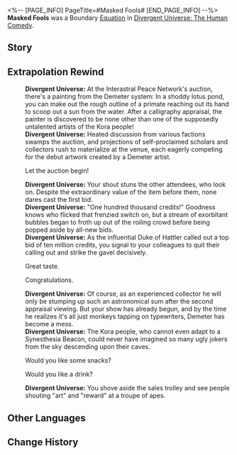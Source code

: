 <%-- [PAGE_INFO]
PageTitle=#Masked Fools#
[END_PAGE_INFO] --%>
{{Removed|Equation}}
{{Equation Infobox
|period   = The Human Comedy
|rarity   = boundary
|path1    = Elation*16
|effect   = Can consume 100 points of Energy to use the ability and achieve Boundary Resonance with the Path of Elation, dealing Follow-up ATK DMG of a random Type to all enemies for {{Color|h|5}} – {{Color|h|10}} time(s). And all allies' Basic ATK/Skill/Ultimate DMG are all considered as Follow-up ATK DMG, lasting for {{Color|h|1}} turn(s).
|mentions = Masked Fools
}}
'''Masked Fools''' was a Boundary [[Divergent Universe: The Human Comedy/Equatoins|Equation]] in [[Divergent Universe: The Human Comedy]].

==Story==
{{Description|Farroke's fine wines are galactically renowned. Their complex brewing artisanship and exquisite flavors are only privy to the most luxurious of banquets, where only one bottle can be served, for their esteemed guests to savor with relish. What they will never know is how you conjured up a dynasty's providence into it, packaged it into utmost elegance, so that when they imbibe the secretions of the Bomu protozoa, they do so with an expression of uppity glee.<br /><br />The compatriots in the tavern all hug their bellies in jovial banter, while the attendant Bragi presents you with a half-full crystal glass &mdash; to score this joke with drink instead of words. The beverage is slightly bitter with a rosy fragrance, concocted from a fruit extracted from bitter hatred felt after falling from great heights. You satisfactorily sip on it, your mask concealing your expression, and listen to even more stories among the raucous clamor.<br /><br />Among the wanton flow of soda, the collapse of inorganic judges, and the frozen lands of splintered realms, the glass runs dry before you realize.}}
<!--
==Gameplay Notes==
* 
-->
==Extrapolation Rewind==
{{Dialogue Start}}
:'''Divergent Universe:''' At the Interastral Peace Network's auction, there's a painting from the Demeter system: In a shoddy lotus pond, you can make out the rough outline of a primate reaching out its hand to scoop out a sun from the water. After a calligraphy appraisal, the painter is discovered to be none other than one of the supposedly untalented artists of the Kora people!
:'''Divergent Universe:''' Heated discussion from various factions swamps the auction, and projections of self-proclaimed scholars and collectors rush to materialize at the venue, each eagerly competing for the debut artwork created by a Demeter artist.
:{{DIcon|Arrow}} Let the auction begin!
:'''Divergent Universe:''' Your shout stuns the other attendees, who look on. Despite the extraordinary value of the item before them, none dares cast the first bid.
:'''Divergent Universe:''' "One hundred thousand credits!" Goodness knows who flicked that frenzied switch on, but a stream of exorbitant bubbles began to froth up out of the roiling crowd before being popped aside by all-new bids.
:'''Divergent Universe:''' As the influential Duke of Hattler called out a top bid of ten million credits, you signal to your colleagues to quit their calling out and strike the gavel decisively.
:{{DIcon|Arrow}} Great taste.
:{{DIcon|Arrow}} Congratulations.
:'''Divergent Universe:''' Of course, as an experienced collector he will only be stumping up such an astronomical sum after the second appraisal viewing. But your show has already begun, and by the time he realizes it's all just monkeys tapping on typewriters, Demeter has become a mess.
:'''Divergent Universe:''' The Kora people, who cannot even adapt to a Synesthesia Beacon, could never have imagined so many ugly jokers from the sky descending upon their caves.
:{{DIcon|Arrow}} Would you like some snacks?
:{{DIcon|Arrow}} Would you like a drink?
:'''Divergent Universe:''' You shove aside the sales trolley and see people shouting "art" and "reward" at a troupe of apes.
{{Dialogue End}}

==Other Languages==
{{Other Languages
|en   = Masked Fools
|zhs  = 假面愚者
|zht  = 假面愚者
|ja   = {{Rubi|仮面|かめん}}の{{Rubi|愚者|ぐしゃ}}
|ko   = 가면의 우인
|es   = Bufones Enmascarados
|fr   = Fous masqués
|ru   = Недотёпы в масках
|th   = Masked Fools
|vi   = Kẻ Ngốc Đeo Mặt Nạ
|de   = Maskierte Narren
|id   = Masked Fool
|pt   = Tolos Mascarados
}}

==Change History==
{{Change History|2.3}}